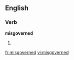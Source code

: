 ==English==

===Verb===
'''misgoverned'''

# {{present participle of|misgovern}}

[[fr:misgoverned]]
[[vi:misgoverned]]